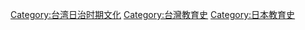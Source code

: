 [[Category:台湾日治时期文化|Category:台湾日治时期文化]]
[[Category:台灣教育史|Category:台灣教育史]]
[[Category:日本教育史|Category:日本教育史]]